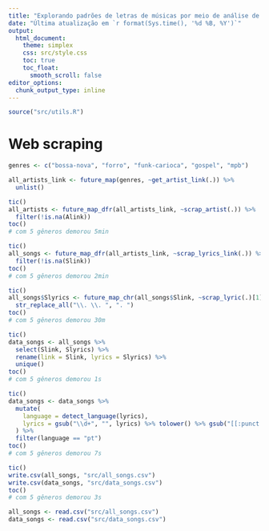 ```yaml
---
title: "Explorando padrões de letras de músicas por meio de análise de cluster e otimização bayesiana"
date: "Última atualização em `r format(Sys.time(), '%d %B, %Y')`"
output:
  html_document:
    theme: simplex
    css: src/style.css
    toc: true
    toc_float:
      smooth_scroll: false
editor_options: 
  chunk_output_type: inline
---
```


```r
source("src/utils.R")
```

# Web scraping

```r
genres <- c("bossa-nova", "forro", "funk-carioca", "gospel", "mpb")

all_artists_link <- future_map(genres, ~get_artist_link(.)) %>%
  unlist()
```

```r
tic()
all_artists <- future_map_dfr(all_artists_link, ~scrap_artist(.)) %>%
  filter(!is.na(Alink))
toc()
# com 5 gêneros demorou 5min

tic()
all_songs <- future_map_dfr(all_artists_link, ~scrap_lyrics_link(.)) %>%
  filter(!is.na(Slink))
toc()
# com 5 gêneros demorou 2min

tic()
all_songs$Slyrics <- future_map_chr(all_songs$Slink, ~scrap_lyric(.)[1], .progress = TRUE) %>%
  str_replace_all("\\. \\. ", ". ")
toc()
# com 5 gêneros demorou 30m

tic()
data_songs <- all_songs %>%
  select(Slink, Slyrics) %>%
  rename(link = Slink, lyrics = Slyrics) %>%
  unique()
toc()
# com 5 gêneros demorou 1s

tic()
data_songs <- data_songs %>%
  mutate(
    language = detect_language(lyrics),
    lyrics = gsub("\\d+", "", lyrics) %>% tolower() %>% gsub("[[:punct:]]", "", .)
  ) %>%
  filter(language == "pt")
toc()
# com 5 gêneros demorou 7s

tic()
write.csv(all_songs, "src/all_songs.csv")
write.csv(data_songs, "src/data_songs.csv")
toc()
# com 5 gêneros demorou 3s
```

```r
all_songs <- read.csv("src/all_songs.csv")
data_songs <- read.csv("src/data_songs.csv")
```

